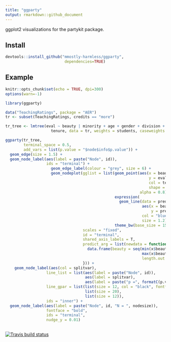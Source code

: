 ```yaml
---
title: "ggparty"
output: rmarkdown::github_document
---
```


ggplot2 visualizations for the partykit package.

## Install 
```r
devtools::install_github("mmostly-harmless/ggparty", 
                          dependencies=TRUE)
```

## Example
```r
knitr::opts_chunk$set(echo = TRUE, dpi=300)
options(warn=-1)
```



```r
library(ggparty)

data("TeachingRatings", package = "AER")
tr <- subset(TeachingRatings, credits == "more")

tr_tree <- lmtree(eval ~ beauty | minority + age + gender + division + native +
                    tenure, data = tr, weights = students, caseweights = FALSE)

ggparty(tr_tree,
        terminal_space = 0.5,
        add_vars = list(p.value = "$node$info$p.value")) +
  geom_edge(size = 1.5) +
  geom_node_label(aes(label = paste("Node", id)),
                  ids = "terminal") +
                    geom_edge_label(colour = "grey", size = 6) +
                    geom_nodeplot(gglist = list(geom_point(aes(x = beauty,
                                                               y = eval,
                                                               col = tenure,
                                                               shape = minority),
                                                           alpha = 0.8),
                                                expression(
                                                  geom_line(data = predict_data,
                                                            aes(x = beauty,
                                                                y = prediction),
                                                            col = "blue",
                                                            size = 1.2)),
                                                theme_bw(base_size = 15)),
                                  scales = "fixed",
                                  id = "terminal",
                                  shared_axis_labels = T,
                                  predict_arg = list(newdata = function(x) {
                                    data.frame(beauty = seq(min(x$beauty),
                                                            max(x$beauty),
                                                            length.out = 100))
                                  })) +
    geom_node_label(aes(col = splitvar),
                  line_list = list(aes(label = paste("Node", id)),
                                   aes(label = splitvar),
                                   aes(label = paste("p =", formatC(p.value, format = "e", digits = 2)))),
                  line_gpar = list(list(size = 12, col = "black", fontface = "bold"),
                                   list(size = 20),
                                   list(size = 12)),
                  ids = "inner") +
  geom_node_label(aes(label = paste("Node", id, "N = ", nodesize)),
                  fontface = "bold",
                  ids = "terminal",
                  nudge_y = 0.01) 
                
```

[![Travis build status](https://travis-ci.org/mmostly-harmless/ggparty.svg?branch=master)](https://travis-ci.org/mmostly-harmless/ggparty)

